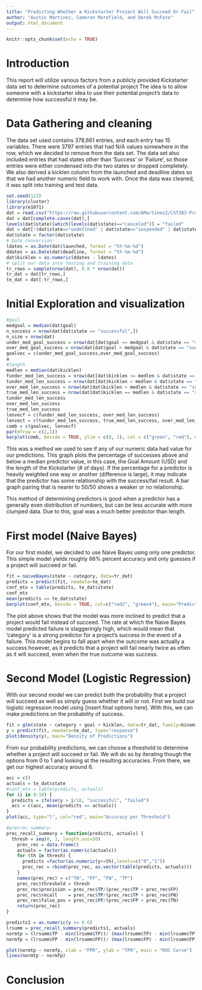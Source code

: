 ```yaml
---
title: "Predicting Whether a Kickstarter Project Will Succeed Or Fail"
author: "Austin Martinez, Cameron Morefield, and Derek McFate"
output: html_document
---
```


```r
knitr::opts_chunk$set(echo = TRUE)
```

# Introduction
This report will utilize various factors from a publicly provided Kickstarter data set to determine outcomes of a potential project The idea is to allow someone with a kickstarter idea to use their potential project's data to determine how successful it may be. 
<br/>

# Data Gathering and cleaning
The data set used contains 378,661 entries, and each entry has 15 variables. There were 3797
entries that had N/A values somewhere in the row, which we decided to remove from the data
set. The data set also included entries that had states other than 'Success' or 'Failure', so
those entries were either condensed into the two states or dropped completely. We also derived
a kicklen column from the launched and deadline dates so that we had another numeric field to
work with. 
Once the data was cleaned, it was split into training and test data.

```r
set.seed(123)
library(cluster)
library(e1071)
dat = read.csv("https://raw.githubusercontent.com/AMartinez2/CST383-Project/master/ks-projects-201801.csv")
dat = dat[complete.cases(dat),]
levels(dat$state)[which(levels(dat$state)=="canceled")] = "failed"
dat = dat[!(dat$state=="undefined" | dat$state=="suspended" | dat$state=="live"),]
dat$state = factor(dat$state)
# Date conversion:
ldates = as.Date(dat$launched, format = "%Y-%m-%d")
ddates = as.Date(dat$deadline, format = "%Y-%m-%d")
dat$kicklen = as.numeric(ddates - ldates)
# split our data into testing and training data
tr_rows = sample(nrow(dat), 0.8 * nrow(dat))
tr_dat = dat[tr_rows,]
te_dat = dat[-tr_rows,]
```

# Initial Exploration and visualization

```r
#goal
medgoal = median(dat$goal)
n_success = nrow(dat[dat$state == "successful",])
n_size = nrow(dat)
under_med_goal_success = nrow(dat[dat$goal <= medgoal & dat$state == "successful",])/n_success
over_med_goal_success = nrow(dat[dat$goal > medgoal & dat$state == "successful",])/n_success
goalvec = c(under_med_goal_success,over_med_goal_success)
a
#length
medlen = median(dat$kicklen)
funder_med_len_success = nrow(dat[dat$kicklen <= medlen & dat$state == "successful",])/n_success
tunder_med_len_success = nrow(dat[dat$kicklen < medlen & dat$state == "successful",])/n_success
over_med_len_success = nrow(dat[dat$kicklen > medlen & dat$state == "successful",])/n_success
true_med_len_success = nrow(dat[dat$kicklen == medlen & dat$state == "successful",])/n_success
tunder_med_len_success
over_med_len_success
true_med_len_success
lenvecf = c(funder_med_len_success, over_med_len_success)
lenvect = c(tunder_med_len_success, true_med_len_success, over_med_len_success)
comb = c(goalvec, lenvecf)
par(mfrow = c(2,1))
barplot(comb, beside = TRUE, ylim = c(0, 1), col = c("green", "red"), main = "Analysis of available Numeric variables", names.arg = c("Goal1", "", "Length", ""),legend.text=c('Below or at Median','Above Median'), args.legend=list(text.col=c("green", "red"),bty='n'))
```
This was a method we used to see if any of our numeric data had value for our predictions. This graph plots the percentage of successes above and below a median predictor value, in this case, the Goal Amount (USD) and the length of the Kickstarter (# of days). If the percentage for a predictor is heavily weighted one way or another (difference is large), it may indicate that the predictor has some relationship with the success/fail result. A bar graph pairing that is nearer to 50/50 shows a weaker or no relationship.

This method of determining predictors is good when a predictor has a generally even distribution of numbers, but can be less accurate with more clumped data. Due to this, goal was a much better predictor than length.

# First model (Naive Bayes)

For our first model, we decided to use Naive Bayes using only one predictor. This simple model yields roughly 66% percent accuracy and only guesses if a project will succeed or fail.

```r
fit = naiveBayes(state ~ category, data=tr_dat)
predicts = predict(fit, newdata=te_dat)
conf_mtx = table(predicts, te_dat$state)
conf_mtx
mean(predicts == te_dat$state)
barplot(conf_mtx, beside = TRUE, col=c("red2", "green4"), main="Predicted vs Actual for Category", legend=c("Failure", "Success"))
```

The plot above shows that the model was more inclined to  predict that a project would fail instead of succeed. The rate at which the Naive Bayes model predicted failure is staggeringly high, which would mean that 'category' is a strong predictor for a project's success in the event of a failure. This model begins to fall apart when the outcome was actually a success however, as it predicts that a project will fail nearly twice as often as it will succeed, even when the true outcome was success.

# Second Model (Logistic Regression)

With our second model we can predict both the probability that a project will succeed as well as simply guess whether it will or not. First we build our logistic regression model using [insert final options here]. With this, we can make predictions on the probability of success. 

```r
fit = glm(state ~ category + goal + kicklen, data=tr_dat, family=binomial)
y = predict(fit, newdata=te_dat, type="response")
plot(density(y), main="Density of Predictions")
```

From our probability predictions, we can choose a threshold to determine whether a project will succeed or fail. We will do so by iterating though the options from 0 to 1 and looking at the resulting accuracies. From there, we get our highest accuracy around 6. 

```r
acc = c()
actuals = te_dat$state
#conf_mtx = table(predicts, actuals)
for (i in 0:10) {
  predicts = ifelse(y > i/10, "successful", "failed")
  acc = c(acc, mean(predicts == actuals))
}
plot(acc, type="l", col="red", main="Accuracy per Threshold")
```

```r
#precrec summary:
prec_recall_summary = function(predicts, actuals) {
  thresh = seq(0, 1, length.out=50)
    prec_rec = data.frame()
    actuals = factor(as.numeric(actuals))
    for (th in thresh) {
      predicts =factor(as.numeric(y>=th),levels=c("0","1"))
      prec_rec = rbind(prec_rec, as.vector(table(predicts, actuals)))
    }
    names(prec_rec) = c("TN", "FP", "FN", "TP")
    prec_rec$threshold = thresh
    prec_rec$precision = prec_rec$TP/(prec_rec$TP + prec_rec$FP)
    prec_rec$recall    = prec_rec$TP/(prec_rec$TP + prec_rec$FN)
    prec_rec$false_pos = prec_rec$FP/(prec_rec$FP + prec_rec$TN)
    return(prec_rec)
}

predicts1 = as.numeric(y >= 0.6)
lrsumm = prec_recall_summary(predicts1, actuals)
normtp = (lrsumm$TP - min(lrsumm$TP))/ (max(lrsumm$TP) - min(lrsumm$TP))
normfp = (lrsumm$FP - min(lrsumm$FP))/ (max(lrsumm$FP) - min(lrsumm$FP))

plot(normtp ~ normfp, xlab = "FPR", ylab = "TPR", main = "ROC Curve")
lines(normtp ~ normfp)

```

# Conclusion

